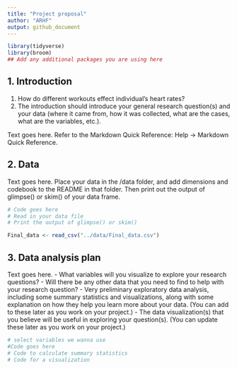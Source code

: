 ```yaml
---
title: "Project proposal"
author: "ARHF"
output: github_document
---
```


```r
library(tidyverse)
library(broom)
## Add any additional packages you are using here
```

## 1. Introduction

1. How do different workouts effect individual's heart rates?
2. 
The introduction should introduce your general research question(s) and your data (where it came from, how it was collected, what are the cases, what are the variables, etc.).

Text goes here. Refer to the Markdown Quick Reference: Help -> Markdown Quick Reference. 

## 2. Data

Text goes here. Place your data in the /data folder, and add dimensions and codebook to the README in that folder. Then print out the output of glimpse() or skim() of your data frame.

```r
# Code goes here
# Read in your data file
# Print the output of glimpse() or skim()

Final_data <- read_csv("../data/Final_data.csv")
```

## 3. Data analysis plan

Text goes here.
- What variables will you visualize to explore your research questions?
- Will there be any other data that you need to find to help with your research question?
- Very preliminary exploratory data analysis, including some summary statistics and visualizations, along with some explanation on how they help you learn more about your data. (You can add to these later as you work on your project.)
- The data visualization(s) that you believe will be useful in exploring your question(s). (You can update these later as you work on your project.)


```r
# select variables we wanna use 
#Code goes here
# Code to calculate summary statistics
# Code for a visualization
```
